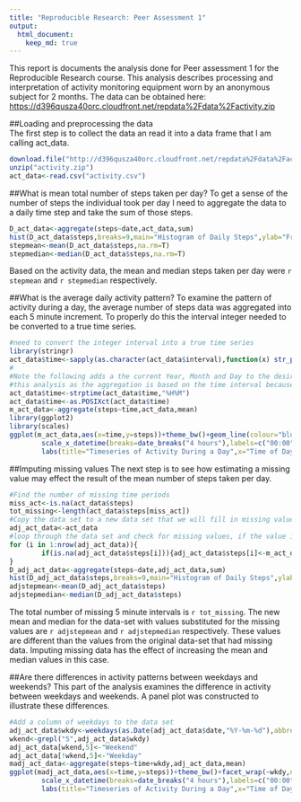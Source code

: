 ```yaml
---
title: "Reproducible Research: Peer Assessment 1"
output: 
  html_document:
    keep_md: true
---
```


This report is documents the analysis done for Peer assessment 1 for the Reproducible Research course. This analysis describes processing and interpretation of activity monitoring equipment worn by an anonymous subject for 2 months.  The data can be obtained here: <https://d396qusza40orc.cloudfront.net/repdata%2Fdata%2Factivity.zip>  

##Loading and preprocessing the data  
The first step is to collect the data an read it into a data frame that I am calling act_data.

```r
download.file("http://d396qusza40orc.cloudfront.net/repdata%2Fdata%2Factivity.zip","activity.zip")
unzip("activity.zip")
act_data<-read.csv("activity.csv")
```
##What is mean total number of steps taken per day?
To get a sense of the number of steps the individual took per day I need to aggregate the data to a daily time step and take the sum of those steps.  

```r
D_act_data<-aggregate(steps~date,act_data,sum)
hist(D_act_data$steps,breaks=9,main="Histogram of Daily Steps",ylab="Frequency",xlab="Number of steps per day",col="darkgreen")
stepmean<-mean(D_act_data$steps,na.rm=T)
stepmedian<-median(D_act_data$steps,na.rm=T)
```
Based on the activity data, the mean and median steps taken per day were `r stepmean` and `r stepmedian` respectively.  

##What is the average daily activity pattern?
To examine the pattern of activity during a day, the average number of steps data was aggregated into each 5 minute increment. To properly do this the interval integer needed to be converted to a true time series.

```r
#need to convert the integer interval into a true time series
library(stringr)
act_data$time<-sapply(as.character(act_data$interval),function(x) str_pad(x,4,side="left",pad="0"))
#
#Note the following adds a the current Year, Month and Day to the desired Hour and Minute.  THis does not impact
#this analysis as the aggregation is based on the time interval because the dates are identical. 
act_data$time<-strptime(act_data$time,"%H%M")
act_data$time<-as.POSIXct(act_data$time)
m_act_data<-aggregate(steps~time,act_data,mean)
library(ggplot2)
library(scales)
ggplot(m_act_data,aes(x=time,y=steps))+theme_bw()+geom_line(colour="blue",size=1)+
        scale_x_datetime(breaks=date_breaks("4 hours"),labels=c("00:00","02:00","06:00","10:00","14:00","18:00","22:00","00:00"))+
        labs(title="Timeseries of Activity During a Day",x="Time of Day", y="Average Number of Steps per Five Minute Interval")
```

##Imputing missing values
The next step is to see how estimating a missing value may effect the result of the mean number of steps taken per day.
```r
#Find the number of missing time periods
miss_act<-is.na(act_data$steps)
tot_missing<-length(act_data$steps[miss_act])
#Copy the data set to a new data set that we will fill in missing values with
adj_act_data<-act_data
#loop through the data set and check for missing values, if the value is missing assign a value based on the mean steps for an identical 5 minute period calculated in the above code chunk (variable m_act_data) 
for (i in 1:nrow(adj_act_data)){
        if(is.na(adj_act_data$steps[i])){adj_act_data$steps[i]<-m_act_data$steps[m_act_data$time==adj_act_data$time[i]]}
}
D_adj_act_data<-aggregate(steps~date,adj_act_data,sum)
hist(D_adj_act_data$steps,breaks=9,main="Histogram of Daily Steps",ylab="Frequency",xlab="Number of steps per day",col="khaki3")
adjstepmean<-mean(D_adj_act_data$steps)
adjstepmedian<-median(D_adj_act_data$steps)
```
The total number of missing 5 minute intervals is `r tot_missing`. The new mean and median for the data-set with values substituted for the missing values are `r adjstepmean` and `r adjstepmedian` respectively. These values are different than the values from the original data-set that had missing data. Imputing missing data has the effect of increasing the mean and median values in this case. 

##Are there differences in activity patterns between weekdays and weekends?
This part of the analysis examines the difference in activity between weekdays and weekends. A panel plot was constructed to illustrate these differences.
```r
#Add a column of weekdays to the data set
adj_act_data$wkdy<-weekdays(as.Date(adj_act_data$date,"%Y-%m-%d"),abbreviate=T)
wkend<-grepl("S",adj_act_data$wkdy)
adj_act_data[wkend,5]<-"Weekend"
adj_act_data[!wkend,5]<-"Weekday"
madj_act_data<-aggregate(steps~time+wkdy,adj_act_data,mean)
ggplot(madj_act_data,aes(x=time,y=steps))+theme_bw()+facet_wrap(~wkdy,nrow=2)+geom_line(colour="darkgreen",size=1)+
        scale_x_datetime(breaks=date_breaks("4 hours"),labels=c("00:00","02:00","06:00","10:00","14:00","18:00","22:00","00:00"))+
        labs(title="Timeseries of Activity During a Day",x="Time of Day", y="Average Number of Steps per Five Minute Interval")

```

